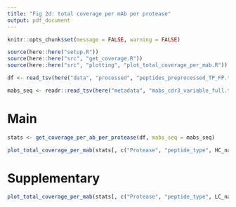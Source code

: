 ```yaml
---
title: "Fig 2d: total coverage per mAb per protease"
output: pdf_document
---
```


```r
knitr::opts_chunk$set(message = FALSE, warning = FALSE)

source(here::here("setup.R"))
source(here::here("src", "get_coverage.R"))
source(here::here("src", "plotting", "plot_total_coverage_per_mab.R"))

```

```r
df <- read_tsv(here("data", "processed", "peptides_preprocessed_TP_FP.tsv"), show_col_types = FALSE) 

mabs_seq <- readr::read_tsv(here("metadata", "mabs_cdr3_variable_full.tsv"))
```

# Main

```r
stats <- get_coverage_per_ab_per_protease(df, mabs_seq = mabs_seq) 
```

```r
plot_total_coverage_per_mab(stats[, c("Protease", "peptide_type", HC_names)])
```


# Supplementary

```r
plot_total_coverage_per_mab(stats[, c("Protease", "peptide_type", LC_names)])
```

